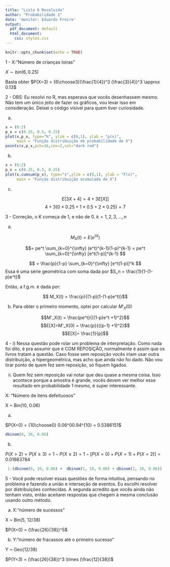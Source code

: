 ```yaml
---
title: "Lista 6 Resolvida"
author: "Probabilidade 1"
date: 'monitor: Eduardo Freire'
output:
  pdf_document: default
  html_document:
    css: styles.css
---
```


```r
knitr::opts_chunk$set(echo = TRUE)
```


1 - X:"Número de crianças loiras"

$X \sim  bin(6, 0.25)$

Basta obter  $P(X=3) = {6\choose3}(\frac{1}{4})^3 (\frac{3}{4})^3 \approx 0.13$

2 - OBS: Eu resolvi no R, mas esperava que vocês desenhassem mesmo. Não tem um único jeito de fazer os gráficos, vou levar isso em consideração. Deixei o código visível para quem tiver curiosidade.


(a)

```r
x = (0:2)
p_x = c(0.25, 0.5, 0.25)
plot(x,p_x, type="h", ylim = c(0,1), ylab = "p(x)",
     main = "Função distribuição de probabilidade de X")
points(x,p_x,pch=16,cex=2,col="dark red")
```

(b)

```r
x = (0:2)
p_x = c(0.25, 0.5, 0.25)
plot(x,cumsum(p_x), type="s",ylim = c(0,1), ylab = "F(x)",
     main = "Função distribuição acumulada de X")
```


(c)  

$$E[3X + 4] =  4 + 3E[X]]$$
$$4+ 3(0\times0.25+1\times0.5 + 2\times0.25) = 7 $$

3 - Correção, o K começa de 1, e não de 0. $k = 1,2,3,...,n$

(a)

$$M_X(t) = E(e^{tX})$$

$$= pe^t \sum_{k=0}^{\infty} (e^t)^{k-1}(1-p)^{k-1} = pe^t \sum_{k=0}^{\infty} [e^t(1-p)]^{k-1}  $$

$$ = \frac{p}{1-p} \sum_{k=0}^{\infty} [e^t(1-p)]^k $$
Essa é uma série geométrica com soma dada por $S_n = \frac{1}{1-(1-p)e^t}$

Então, a f.g.m. é dada por:

$$ M_X(t) =  \frac{p}{(1-p)(1-(1-p)e^t)}$$


(b)  Para obter o primeiro momento, optei por calcular $M'_X(0)$

$$M'_X(t) = \frac{pe^t}{((1-p)e^t +1)^2}$$
$$E[X]=M'_X(0) = \frac{p}{((p-1) +1)^2}$$
$$E[X]= \frac{1}{p}$$



4 - i) Nessa questão pode rolar um problema de interpretação. Como nada foi dito, é pra assumir que é COM REPOSIÇÃO, normalmente é assim que os livros tratam a questão. Caso fosse sem reposição vocês iriam usar outra distribuição, a hipergeométrica, mas acho que ainda não foi dado. Não vou tirar ponto de quem fez sem reposição, só fiquem ligados.

ii) Quem fez sem reposição vai notar que deu quase a mesma coisa. Isso acontece porque a amostra é grande, vocês devem ver melhor esse resultado em probabilidade 1 mesmo, é super interessante.

X: "Número de itens defeituosos"

X ~ Bin(10, 0.06)

(a) 


$P(X=0) = {10\choose0} 0.06^00.94^{10} = 0.5386151$

```r
dbinom(0, 10, 0.06) 
```

(b)

$P(X>2) = P(X\geq3) = 1 - P(X\leq2) = 1-[P(X=0)+P(X=1) + P(X=2)] = 0.01883784$

```r
 1-(dbinom(0, 10, 0.06) +  dbinom(1, 10, 0.06) + dbinom(2, 10, 0.06))
```
5 - Você pode resolver essas questões de forma intuitiva, pensando no problema e fazendo a união e interseção de eventos. Eu escolhi resolver por distribuições conhecidas. A segunda acredito que vocês ainda não tenham visto, então aceitarei respostas que chegem à mesma conclusão usando outro método.


a) X:"número de sucessos"

X ~ Bin(5, 12/38)

$P(X=0) = (\frac{26}{38})^5$

b) Y:"número de fracassos até o primeiro sucesso"

Y ~ Geo(12/38)

$P(Y=3) = (\frac{26}{38})^3 \times (\frac{12}{38})$



